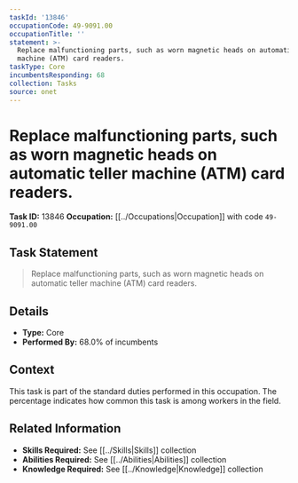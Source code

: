 ```yaml
---
taskId: '13846'
occupationCode: 49-9091.00
occupationTitle: ''
statement: >-
  Replace malfunctioning parts, such as worn magnetic heads on automatic teller
  machine (ATM) card readers.
taskType: Core
incumbentsResponding: 68
collection: Tasks
source: onet
---
```

# Replace malfunctioning parts, such as worn magnetic heads on automatic teller machine (ATM) card readers.

**Task ID:** 13846
**Occupation:** [[../Occupations|Occupation]] with code `49-9091.00`

## Task Statement

> Replace malfunctioning parts, such as worn magnetic heads on automatic teller machine (ATM) card readers.

## Details

- **Type:** Core
- **Performed By:** 68.0% of incumbents

## Context

This task is part of the standard duties performed in this occupation. The percentage indicates how common this task is among workers in the field.

## Related Information

- **Skills Required:** See [[../Skills|Skills]] collection
- **Abilities Required:** See [[../Abilities|Abilities]] collection
- **Knowledge Required:** See [[../Knowledge|Knowledge]] collection
